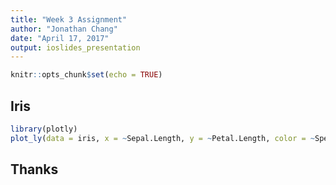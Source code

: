 ```yaml
---
title: "Week 3 Assignment"
author: "Jonathan Chang"
date: "April 17, 2017"
output: ioslides_presentation
---
```


```r
knitr::opts_chunk$set(echo = TRUE)
```


## Iris
```r
library(plotly)
plot_ly(data = iris, x = ~Sepal.Length, y = ~Petal.Length, color = ~Species)
```

## Thanks